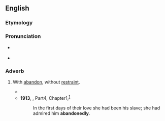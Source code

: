 ==English==

===Etymology===
{{suffix|en|abandoned|ly}}

===Pronunciation===
* {{a|RP}} {{IPA|en|/əˈbæn.dn̩.əd.li/}}
* {{a|GenAm}} {{IPA|en|/əˈbæn.dn̩.əd.li/}}

===Adverb===
{{en-adv}}

# With [[abandon#Etymology_2|abandon]], without [[restraint]].
#: {{syn|en|unrestrainedly}}
#* {{RQ:Melville Moby-Dick|chapter=[http://www.gutenberg.org/files/2701/2701-h/2701-h.htm Chapter 28]|text=For though the harpooneers, with the great body of the crew, were a far more barbaric, heathenish, and motley set than any of the tame merchant-ship companies which my previous experiences had made me acquainted with, still I ascribed this—and rightly ascribed it—to the fierce uniqueness of the very nature of that wild Scandinavian vocation in which I had so '''abandonedly''' embarked.}}
#* '''1913''', {{w|Willa Cather}}, ''{{w|O Pioneers!}}'' Part{{nbsp}}4, Chapter{{nbsp}}1,<sup>[http://www.gutenberg.org/files/24/24-h/24-h.htm]</sup>
#*: In the first days of their love she had been his slave; she had admired him '''abandonedly'''.